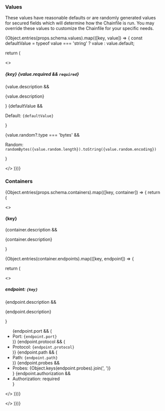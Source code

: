 ### Values

These values have reasonable defaults or are randomly generated values for secured fields
which will determine how the Chainfile is run.
You may override these values to customize the Chainfile for your specific needs.

{Object.entries(props.schema.values).map(([key, value]) => {
const defaultValue = typeof value === 'string' ? value : value.default;

return (

<>
<h5>{key} {value.required && <code className="nx-text-xs nx-font-normal">required</code>}</h5>

{value.description && <p>{value.description}</p>}
{defaultValue && <p>Default: <code>{defaultValue}</code></p>}

{value.random?.type === 'bytes' && <p>Random: <code>randomBytes({value.random.length}).toString({value.random.encoding})</code></p>}

</>
)})}

### Containers

{Object.entries(props.schema.containers).map(([key, container]) => {
return (

<>
<h4>{key}</h4>

{container.description && <p>{container.description}</p>}

{Object.entries(container.endpoints).map(([key, endpoint]) => {

return (

<>

<h5>
  endpoint: <code>{key}</code>
</h5>

{endpoint.description && <p>{endpoint.description}</p>}

<ul>
  {endpoint.port && (
    <li>
      Port: <code>{endpoint.port}</code>
    </li>
  )}
  {endpoint.protocol && (
    <li>
      Protocol: <code>{endpoint.protocol}</code>
    </li>
  )}
  {endpoint.path && (
    <li>
      Path: <code>{endpoint.path}</code>
    </li>
  )}
  {endpoint.probes && <li>Probes: {Object.keys(endpoint.probes).join(', ')}</li>}
  {endpoint.authorization && <li>Authorization: required</li>}
</ul>

</>
)})}

</>
)})}
